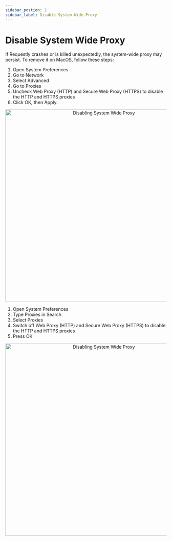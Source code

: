 ```yaml
---
sidebar_postion: 2
sidebar_label: Disable System Wide Proxy
---
```


# Disable System Wide Proxy

If Requestly crashes or is killed unexpectedly, the system-wide proxy may persist. To remove it on MacOS, follow these steps:



<Tabs groupId="os">
  <TabItem value=">=13" label="Before macOS 13 Ventura" default>
    <div>
        <ol type="1">
            <li>Open System Preferences</li>
            <li>Go to Network</li>
            <li>Select Advanced</li>
            <li>Go to Proxies</li>
            <li>Uncheck Web Proxy (HTTP) and Secure Web Proxy (HTTPS) to disable the HTTP and HTTPS proxies</li>
            <li>Click OK, then Apply.</li>
        </ol>
        <center><img src="/img/docs/disabling-system-wide-proxy-before-ventura.gif" width="600" alt="Disabling System Wide Proxy"/></center>
    </div>
  </TabItem>
  <TabItem value="<13" label="macOS 13 Ventura or later">
    <div>
        <ol type="1">
            <li>Open System Preferences</li>
            <li>Type Proxies in Search</li>
            <li>Select Proxies</li>
            <li>Switch off Web Proxy (HTTP) and Secure Web Proxy (HTTPS) to disable the HTTP and HTTPS proxies</li>
            <li>Press OK</li>
        </ol>
        <center><img src="/img/docs/disabling-system-wide-proxy-ventura.gif" width="600" alt="Disabling System Wide Proxy"/></center>
    </div>
  </TabItem>
</Tabs>
